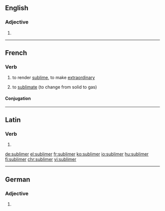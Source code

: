 ==English==

===Adjective===
{{head|en}}

# {{en-comparative of|sublime}}

----

==French==

===Verb===
{{fr-verb}}
# {{context|transitive|lang=fr}} to render [[sublime]], to make [[extraordinary]]
# {{context|chemistry|lang=fr}} to [[sublimate]] (to change from solid to gas)

====Conjugation====
{{fr-conj-er|sublim|avoir}}

----

==Latin==

===Verb===
{{la-verb-form|sublīmer}}

# {{conjugation of|sublīmō||1|s|pres|pass|sub|lang=la}}

[[de:sublimer]]
[[el:sublimer]]
[[fr:sublimer]]
[[ko:sublimer]]
[[io:sublimer]]
[[hu:sublimer]]
[[fi:sublimer]]
[[chr:sublimer]]
[[vi:sublimer]]

----
==German==

===Adjective===
{{head|de|adjective form}}

# {{comparative of|sublim|lang=de}}
{{rfc-auto}}